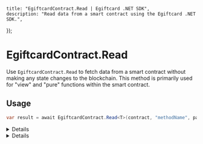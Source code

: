 
	title: "EgiftcardContract.Read | Egiftcard .NET SDK",
	description: "Read data from a smart contract using the Egiftcard .NET SDK.",
});

# EgiftcardContract.Read

Use `EgiftcardContract.Read` to fetch data from a smart contract without making any state changes to the blockchain. This method is primarily used for "view" and "pure" functions within the smart contract.

## Usage

```csharp
var result = await EgiftcardContract.Read<T>(contract, "methodName", parameters);
```

<Details summary="Parameters">

### contract (required)

An instance of `EgiftcardContract`. Represents the smart contract you want to interact with.

### methodName (required)

The name of the contract method you wish to call. Must be a `string`.

### parameters (optional)

The parameters to pass to the contract method, if any. Provide as a comma-separated list following methodName.

</Details>

<Details summary="Return Value">

### T

Returns the result of the contract method call as type T. The type T should match the expected return type of the smart contract method. For example, if the smart contract method returns an uint256, you should expect to receive a BigInteger in C#.

</Details>
